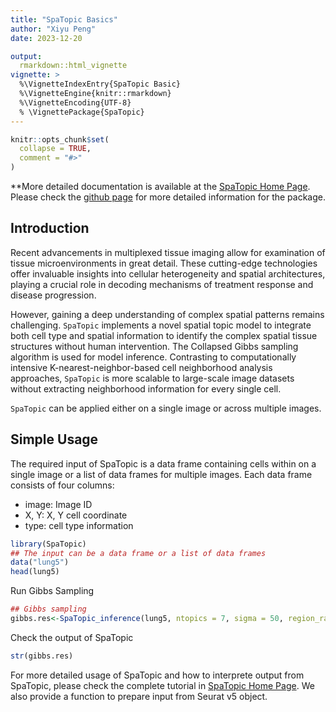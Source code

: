 ```yaml
---
title: "SpaTopic Basics"
author: "Xiyu Peng"
date: 2023-12-20

output: 
  rmarkdown::html_vignette
vignette: >
  %\VignetteIndexEntry{SpaTopic Basic}
  %\VignetteEngine{knitr::rmarkdown}
  %\VignetteEncoding{UTF-8}
  % \VignettePackage{SpaTopic}
---
```


```r
knitr::opts_chunk$set(
  collapse = TRUE,
  comment = "#>"
)
```

**More detailed documentation is available at the [SpaTopic Home Page](https://xiyupeng.github.io/SpaTopic/). 
Please check the [github page](https://github.com/xiyupeng/SpaTopic) for more detailed information for the package.

## Introduction

Recent advancements in multiplexed tissue imaging allow for examination of tissue microenvironments in great detail. 
These cutting-edge technologies offer invaluable insights into cellular heterogeneity and spatial architectures, 
playing a crucial role in decoding mechanisms of treatment response and disease progression.

However, gaining a deep understanding of complex spatial patterns remains challenging. 
`SpaTopic` implements a novel spatial topic model to integrate both cell type and spatial information to identify the complex spatial tissue structures without human intervention.
The Collapsed Gibbs sampling algorithm is used for model inference.
Contrasting to computationally intensive K-nearest-neighbor-based cell neighborhood analysis approaches, 
`SpaTopic` is more scalable to large-scale image datasets without extracting neighborhood information for every single cell.

`SpaTopic` can be applied either on a single image or across multiple images.

## Simple Usage

The required input of SpaTopic is a data frame containing cells within on a single image or a list of data frames for multiple images. Each data frame consists of four columns: 

- image: Image ID
- X, Y: X, Y cell coordinate
- type: cell type information

```r
library(SpaTopic)
## The input can be a data frame or a list of data frames
data("lung5")
head(lung5)
```

Run Gibbs Sampling
```r
## Gibbs sampling
gibbs.res<-SpaTopic_inference(lung5, ntopics = 7, sigma = 50, region_radius = 400)
```

Check the output of SpaTopic

```r
str(gibbs.res)
```

For more detailed usage of SpaTopic and how to interprete output from SpaTopic,
please check the complete tutorial in [SpaTopic Home Page](https://xiyupeng.github.io/SpaTopic/).
We also provide a function to prepare input from Seurat v5 object.



